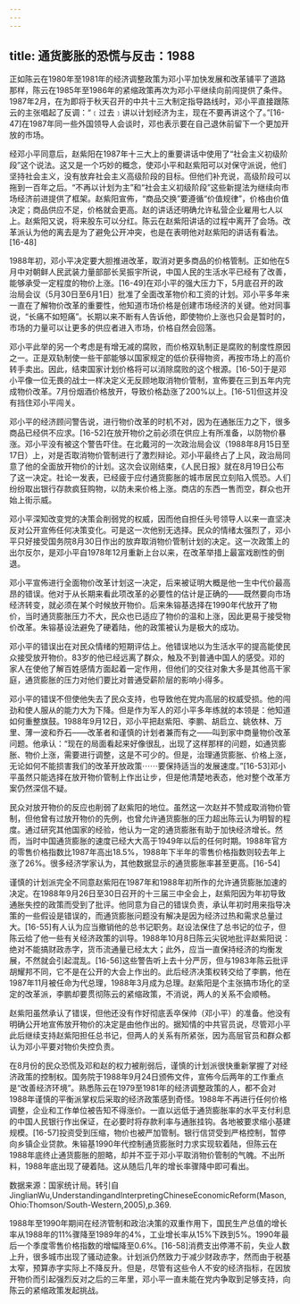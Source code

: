 ```yaml
---
---
---
```

title: 通货膨胀的恐慌与反击：1988
---



正如陈云在1980年至1981年的经济调整政策为邓小平加快发展和改革铺平了道路那样，陈云在1985年至1986年的紧缩政策再次为邓小平继续向前闯提供了条件。1987年2月，在为即将于秋天召开的中共十三大制定指导路线时，邓小平直接跟陈云的主张唱起了反调：“﹝过去﹞讲以计划经济为主，现在不要再讲这个了。”[16-47]在1987年同一些外国领导人会谈时，邓也表示要在自己退休前留下一个更加开放的市场。

经邓小平同意后，赵紫阳在1987年十三大上的重要讲话中使用了“社会主义初级阶段”这个说法。这又是一个巧妙的概念，使邓小平和赵紫阳可以对保守派说，他们坚持社会主义，没有放弃社会主义高级阶段的目标。但他们补充说，高级阶段可以拖到一百年之后。“不再以计划为主”和“社会主义初级阶段”这些新提法为继续向市场经济前进提供了框架。赵紫阳宣佈，“商品交换”要遵循“价值规律”，价格由价值决定；商品供应不足，价格就会更高。赵的讲话还明确允许私营企业雇用七人以上。赵紫阳又说，将来股东可以分红。陈云在赵紫阳讲话的过程中离开了会场。改革派认为他的离去是为了避免公开冲突，也是在表明他对赵紫阳的讲话有看法。[16-48]

1988年初，邓小平决定要大胆推进改革，取消对更多商品的价格管制。正如他在5月中对朝鲜人民武装力量部部长吴振宇所说，中国人民的生活水平已经有了改善，能够承受一定程度的物价上涨。[16-49]在邓小平的强大压力下，5月底召开的政治局会议（5月30日至6月1日）批准了全面改革物价和工资的计划。邓小平多年来一直在了解物价改革的重要性，他知道市场价格是创建市场经济的关键。他对同事说，“长痛不如短痛”。长期以来不断有人告诉他，即使物价上涨也只会是暂时的，市场的力量可以让更多的供应者进入市场，价格自然会回落。

邓小平此举的另一个考虑是有增无减的腐败，而价格双轨制正是腐败的制度性原因之一。正是双轨制使一些干部能够以国家规定的低价获得物资，再按市场上的高价转手卖出。因此，结束国家计划价格将可以消除腐败的这个根源。[16-50]于是邓小平像一位无畏的战士一样决定义无反顾地取消物价管制，宣佈要在三到五年内完成物价改革。7月份烟酒价格放开，导致价格勐涨了200%以上。[16-51]但这并没有挡住邓小平闯关。

邓小平的经济顾问警告说，进行物价改革的时机不对，因为在通胀压力之下，很多商品已经供不应求。[16-52]在放开物价之前必须在供应上有所准备，以防物价暴涨。邓小平没有被这个警告吓住。在北戴河的一次政治局会议（1988年8月15日至17日）上，对是否取消物价管制进行了激烈辩论。邓小平最终占了上风，政治局同意了他的全面放开物价的计划。这次会议刚结束，《人民日报》就在8月19日公布了这一决定。社论一发表，已经疲于应付通货膨胀的城市居民立刻陷入慌恐。人们纷纷取出银行存款疯狂购物，以防未来价格上涨。商店的东西一售而空，群众也开始上街示威。

邓小平深知改变党的决策会削弱党的权威，因而他自担任头号领导人以来一直坚决反对公开宣佈任何决策变化。可是这一次他别无选择。民众的情绪太强烈了，邓小平只好接受国务院8月30日作出的放弃取消物价管制计划的决定。这一次政策上的出尔反尔，是邓小平自1978年12月重新上台以来，在改革举措上最富戏剧性的倒退。

邓小平宣佈进行全面物价改革计划这一决定，后来被证明大概是他一生中代价最高昂的错误。他对于从长期来看此项改革的必要性的估计是正确的——既然要向市场经济转变，就必须在某个时候放开物价。后来朱镕基选择在1990年代放开了物价，当时通货膨胀压力不大，民众也已适应了物价的温和上涨，因此更易于接受物价改革。朱镕基设法避免了硬着陆，他的政策被认为是极大的成功。

邓小平的错误出在对民众情绪的短期评估上。他错误地以为生活水平的提高能使民众接受放开物价。83岁的他已经远离了群众，触及不到普通中国人的感受。邓的家人在使他了解百姓感情方面起着一定作用，但他们的交往对象大多是其他高干家庭，通货膨胀的压力对他们要比对普通受薪阶层的影响小得多。

邓小平的错误不但使他失去了民众支持，也导致他在党内高层的权威受损。他的闯劲和使人服从的能力大为下降。但是作为军人的邓小平多年练就的本领是：他知道如何重整旗鼓。1988年9月12日，邓小平把赵紫阳、李鹏、胡启立、姚依林、万里、薄一波和乔石——改革者和谨慎的计划者兼而有之——叫到家中商量物价改革问题。他承认：“现在的局面看起来好像很乱，出现了这样那样的问题，如通货膨胀、物价上涨，需要进行调整，这是不可少的。但是，治理通货膨胀、价格上涨，无论如何不能损害我们的改革开放政策⋯⋯要保持适当的发展速度。”[16-53]邓小平虽然只能选择在放开物价管制上作出让步，但是他清楚地表态，他对整个改革方案仍然深信不疑。

民众对放开物价的反应也削弱了赵紫阳的地位。虽然这一次赵并不赞成取消物价管制，但他曾有过放开物价的先例，也曾允许通货膨胀的压力超出陈云认为明智的程度。通过研究其他国家的经验，他认为一定的通货膨胀有助于加快经济增长。然而，当时中国通货膨胀的速度已经大大高于1949年以后的任何时期。1988年官方的零售价格指数比1987年高出18.5%，1988年下半年的零售价格指数则较去年上涨了26%。很多经济学家认为，其他数据显示的通货膨胀率甚至更高。[16-54]

谨慎的计划派完全不同意赵紫阳在1987年和1988年初所作的允许通货膨胀加速的决定。在1988年9月26日至30日召开的十三届三中全会上，赵紫阳因为年初导致通胀失控的政策而受到了批评。他同意为自己的错误负责，承认年初时用来指导决策的一些假设是错误的，而通货膨胀问题没有解决是因为经济过热和需求总量过大。[16-55]有人认为应当撤销他的总书记职务。赵设法保住了总书记的位子，但陈云给了他一些有关经济政策的训导。1988年10月8日陈云尖锐地批评赵紫阳说：绝对不能搞财政赤字，货币流通量已经太大；此外，应当一直保持经济的均衡发展，不然就会引起混乱。[16-56]这些警告听上去十分严厉，但与1983年陈云批评胡耀邦不同，它不是在公开的大会上作出的。此后经济决策权转交给了李鹏，他在1987年11月被任命为代总理，1988年3月成为总理。赵紫阳是个主张搞市场化的坚定的改革派，李鹏却要贯彻陈云的紧缩政策，不消说，两人的关系不会顺畅。

赵紫阳虽然承认了错误，但他还没有作好彻底丢卒保帅（邓小平）的准备。他没有明确公开地宣佈放开物价的决定是由他作出的。据知情的中共官员说，尽管邓小平此后继续支持赵紫阳担任总书记，但两人的关系有所紧张，因为高层官员和群众都认为邓小平要对物价失控负责。

在8月份的民众恐慌及邓和赵的权力被削弱后，谨慎的计划派很快重新掌握了对经济政策的控制权。国务院于1988年9月24日颁佈文件，宣佈今后两年的工作重点是“改善经济环境”。熟悉陈云在1979至1981年的经济调整政策的人，都不会对1988年谨慎的平衡派掌权后采取的经济政策感到奇怪。1988年不再进行任何价格调整，企业和工作单位被告知不得涨价。一直以远低于通货膨胀率的水平支付利息的中国人民银行作出保证，在必要时将存款利率与通胀挂钩。各地被要求缩小基建规模。[16-57]投资受到压缩，物价也被严加管制。银行信贷受到严格控制，暂停向乡镇企业贷款。朱镕基1990年代控制通货膨胀时力求实现软着陆，但陈云在1988年底终止通货膨胀的胆略，却并不亚于邓小平取消物价管制的气魄。不出所料，1988年底出现了硬着陆。这从随后几年的增长率骤降中即可看出。



数据来源：国家统计局。转引自JinglianWu,UnderstandingandInterpretingChineseEconomicReform(Mason,Ohio:Thomson/South-Western,2005),p.369.

1988年至1990年期间在经济管制和政治决策的双重作用下，国民生产总值的增长率从1988年的11%骤降至1989年的4%，工业增长率从15%下跌到5%。1990年最后一个季度零售价格指数的增幅降至0.6%。[16-58]消费支出停滞不前，失业人数上升，很多城市出现了骚动迹象。计划派仍然致力于减少财政赤字，然而由于税基太窄，预算赤字实际上不降反升。但是，尽管有这些令人不安的经济指标，在因放开物价而引起强烈反对之后的三年里，邓小平一直未能在党内争取到足够支持，向陈云的紧缩政策发起挑战。